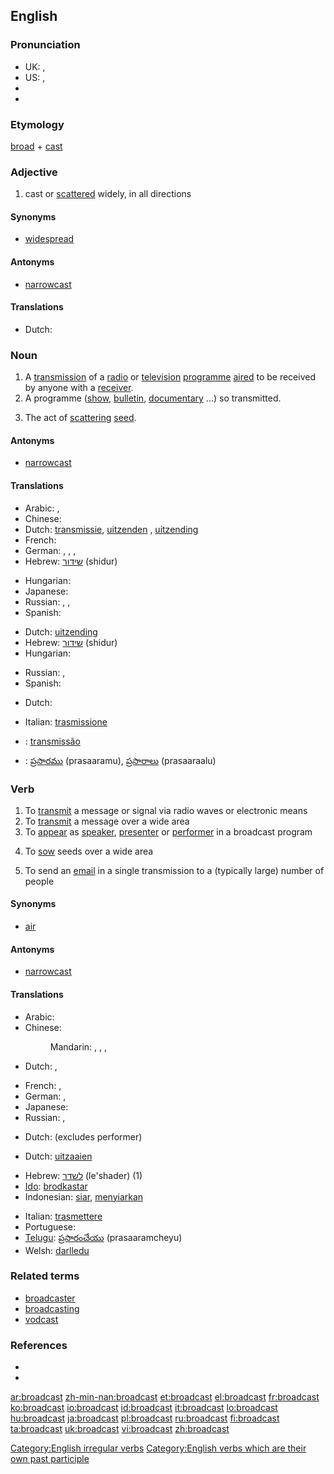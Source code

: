 {{wikipedia|dab=broadcast}}
==English==

===Pronunciation===
* UK: {{IPA|/ˈbrɔːdkɑːst/}}, {{IPA|/ˈbrɔːdkæst/}}
* US: {{IPA|/ˈbɹʌdkæst/}}, {{SAMPA|/"brAdk{st/}}
* {{audio|en-us-broadcast.ogg|Audio (US)}}
* {{audio|en-ca-broadcast.ogg|Audio (CA)}}

===Etymology===
[[broad]] + [[cast]]

===Adjective===
{{en-adj}}

# cast or [[scattered]] widely, in all directions

====Synonyms====
* [[widespread]]

====Antonyms====
* [[narrowcast]]

====Translations====
* Dutch: {{t-|nl|wijdverspreid}}

===Noun===
{{en-noun}}

# A [[transmission]] of a [[radio]] or [[television]] [[programme]] [[aired]] to be received by anyone with a [[receiver]].
# A programme ([[show]], [[bulletin]], [[documentary]] ...) so transmitted.
# {{dated}} The act of [[scattering]] [[seed]].

====Antonyms====
* [[narrowcast]]

====Translations====
{{trans-top|a radio or TV transmission on air}}
* Arabic: {{t|ar|تلفزة|f|tr=talfaza|sc=Arab}}, {{t|ar|إذاعة|f|tr='idhaa3a|sc=Arab}}
* Chinese: {{zh-tsp|廣播|广播|guǎngbō}}
* Dutch: [[transmissie]], [[uitzenden]] {{n}}, [[uitzending]]
* French: {{t+|fr|émission|f}}
* German: {{t+|de|Sendung|f}}, {{t+|de|Übertragung|f}}, {{t|de|Ausstrahlung|f}}, {{t+|de|Rundfunk|m}}
* Hebrew: [[שידור]] (shidur) {{m}}
{{trans-mid}}
* Hungarian: {{t+|hu|adás}}
* Japanese: {{t+|ja|放送|tr=hōsō|sc=Jpan}}
* Russian: {{t+|ru|передача|f|tr=peredáča|sc=Cyrl}}, {{t|ru|трансляция|f|tr=transljácija|sc=Cyrl}}, {{t|ru|вещание|n|tr=veščánije|sc=Cyrl}}
* Spanish: {{t-|es|emisión|f}}
{{trans-bottom}}

{{trans-top|a program transmitted}}
* Dutch: [[uitzending]]
* Hebrew: [[שידור]] (shidur) {{m}}
* Hungarian: {{t+|hu|adás}}
{{trans-mid}}
* Russian: {{t+|ru|передача|f|tr=p'er'edáča|sc=Cyrl}}, {{t+|ru|программа|f|tr=prográmma|sc=Cyrl}}
* Spanish: {{t+|es|programa|m}}
{{trans-bottom}}

{{trans-top|scattering seed}}
* Dutch: {{t+|nl|zaaien|n}}
{{trans-mid}}
{{trans-bottom}}

{{checktrans-top}}
* Italian: [[trasmissione]] 
{{checktrans-mid}}
* {{ttbc|Portuguese}}: [[transmissão]] {{f}}
* {{ttbc|Telugu}}: [[ప్రసారము]] (prasaaramu), {{p}} [[ప్రసారాలు]] (prasaaraalu)
{{checktrans-bottom}}

===Verb===
{{en-verb|broadcasts|broadcasting|'''[[broadcast]]'' or '''[[broadcasted]]''}}

# To [[transmit]] a message or signal via radio waves or electronic means
# To [[transmit]] a message over a wide area
# To [[appear]] as [[speaker]], [[presenter]] or [[performer]] in a broadcast program
# {{archaic}} To [[sow]] seeds over a wide area
# To send an [[email]] in a single transmission to a (typically large) number of people

====Synonyms====
* [[air]]

====Antonyms====
* [[narrowcast]]

====Translations====
{{trans-top|to transmit a message or signal via radio waves or electronic means}}
* Arabic: {{t|ar|أذاع|tr='adhaa3a|sc=Arab}}
* Chinese:
*: Mandarin: {{t|zh|廣播|sc=Hani}},  {{t|zh|广播|tr=guǎngbō|sc=Hani}},  {{t|zh|播報|sc=Hani}},  {{t|zh|播报|tr=bōbào|sc=Hani}}
* Dutch: {{t+|nl|uitzenden}}, {{t-|nl|omroepen}}
{{trans-mid}}
* French: {{t|fr|diffuser}},  {{t|fr|radiodiffuser}}
* German: {{t|de|senden}}, {{t|de|verbreiten}}
* Japanese: {{t|ja|放送する|tr=hōsō-suru|sc=Jpan}}
* Russian: {{t|ru|вещать|tr=veščát'|sc=Cyrl}},  {{t|ru|передавать|tr=peredavát'|sc=Cyrl}}
{{trans-bottom}}

{{trans-top|to transmit a message over a wide area}}
{{trans-mid}}
{{trans-bottom}}

{{trans-top|to appear as speaker, presenter or performer in a broadcast program}}
* Dutch: {{t-|nl|omroepen}} (excludes performer)
{{trans-mid}}
{{trans-bottom}}

{{trans-top|to sow seeds over a wide area}}
* Dutch: [[uitzaaien]]
{{trans-mid}}
{{trans-bottom}}

{{checktrans-top|}}
* Hebrew: [[לשדר]] (le'shader) (1)
* [[Ido]]: [[brodkastar]]
* Indonesian: [[siar]], [[siar|menyiarkan]]
{{mid}}
* Italian: [[trasmettere]] 
* Portuguese: {{t+|pt|transmitir}}
* [[Telugu]]: [[ప్రసారంచేయు]] (prasaaramcheyu)
* Welsh: [[darlledu]]
{{bottom}}

===Related terms===
* [[broadcaster]]
* [[broadcasting]]
* [[vodcast]]

===References===
* {{R:Century 1911}}
* {{R:Webster 1913}}

[[Category:English irregular verbs]]
[[Category:English verbs which are their own past participle]]

[[ar:broadcast]]
[[zh-min-nan:broadcast]]
[[et:broadcast]]
[[el:broadcast]]
[[fr:broadcast]]
[[ko:broadcast]]
[[io:broadcast]]
[[id:broadcast]]
[[it:broadcast]]
[[lo:broadcast]]
[[hu:broadcast]]
[[ja:broadcast]]
[[pl:broadcast]]
[[ru:broadcast]]
[[fi:broadcast]]
[[ta:broadcast]]
[[uk:broadcast]]
[[vi:broadcast]]
[[zh:broadcast]]